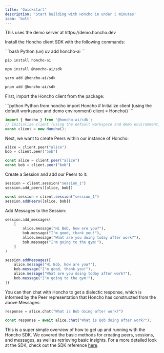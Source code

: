 ```yaml
---
title: 'Quickstart'
description: 'Start building with Honcho in under 5 minutes'
icon: 'bolt'
---
```



<Note>
This uses the demo server at https://demo.honcho.dev
</Note>

Install the Honcho client SDK with the following commands:

<CodeGroup>
```bash Python (uv)
uv add honcho-ai
```

```bash Python (pip)
pip install honcho-ai
```

```bash TypeScript (npm)
npm install @honcho-ai/sdk
```

```bash TypeScript (yarn)
yarn add @honcho-ai/sdk
```

```bash TypeScript (pnpm)
pnpm add @honcho-ai/sdk
```
</CodeGroup>

First, import the Honcho client from the package:

<CodeGroup>
```python Python
from honcho import Honcho
# Initialize client (using the default workspace and demo environment)
client = Honcho()
```

```javascript NodeJS
import { Honcho } from '@honcho-ai/sdk';
// Initialize client (using the default workspace and demo environment)
const client = new Honcho();
```
</CodeGroup>

Next, we want to create Peers within our instance of Honcho:

<CodeGroup>

```python Python
alice = client.peer("alice")
bob = client.peer("bob")
```

```javascript NodeJS
const alice = client.peer("alice")
const bob = client.peer("bob")
```

</CodeGroup>


Create a Session and add our Peers to it:

<CodeGroup>

```python Python
session = client.session("session_1")
session.add_peers([alice, bob])
```

```javascript NodeJS
const session = client.session("session_1")
session.addPeers([alice, bob])
```

</CodeGroup>

Add Messages to the Session:

<CodeGroup>

```python Python
session.add_messages(
    [
        alice.message("Hi Bob, how are you?"),
        bob.message("I'm good, thank you!"),
        alice.message("What are you doing today after work?"),
        bob.message("I'm going to the gym!"),
    ]
)
```

```javascript NodeJS
session.addMessages([
    alice.message("Hi Bob, how are you?"),
    bob.message("I'm good, thank you!"),
    alice.message("What are you doing today after work?"),
    bob.message("I'm going to the gym!"),
])
```

</CodeGroup>

You can then chat with Honcho to get a dialectic response, which is informed by the Peer representation that Honcho has constructed from the above Messages:

<CodeGroup>

```python Python
response = alice.chat("What is Bob doing after work?")
```

```javascript NodeJS
const response = await alice.chat("What is Bob doing after work?");
```

</CodeGroup>

This is a super simple overview of how to get up and running with the Honcho SDK. We covered the basic methods for creating peers, sessions, and messages, as well as retrieving basic insights.
For a more detailed look at the SDK, check out the SDK reference [here](../platform/sdk).
